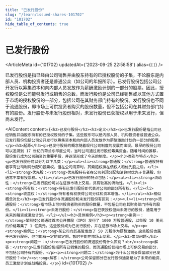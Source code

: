 ```yaml
---
title: "已发行股份"
slug: "/learn/issued-shares-101702"
id: "101702"
hide_table_of_contents: true
---
```



# 已发行股份

<ArticleMeta id={101702} updatedAt={'2023-09-25 22:58:58'} alias={`[]`} />
<div className='border-solid border-b border-t-0 my-4 border-[var(--ifm-color-gray-300)]' />

已发行股份是指已经由公司销售并由股东持有的已授权股份的子集，不论股东是内部人员、机构投资者还是普通公众（如公司的年报所示）。已发行股份包括公司公开发行以筹集资本和向内部人员发放作为薪酬激励计划的一部分的股票。因此，授权股份是公司能够发行或销售的总数，而发行股份是公司已经销售或以其他方式置于市场的授权股份的一部分，包括公司在其财务部门持有的股份。发行股份也不同于流通股份，即市场上可供投资者购买的股份数量，但不包括公司在其财务部门持有的股份。发行股份与未发行股份相对，未发行股份已获授权以用于未来发行，但尚未发行。

<AIContent content={`<h2>已发行股份</h2><h3>定义</h3><p>已发行股份是指公司已经销售并由股东持有的已授权股份的子集。这些股东可以是内部人员、机构投资者或普通公众。已发行股份包括公司公开发行以筹集资本和向内部人员发放作为薪酬激励计划的一部分的股票。</p><h3>起源</h3><p>已发行股份的概念随着现代公司制度的发展而出现。最早的股份公司可以追溯到 17 世纪的荷兰东印度公司，当时公司通过发行股份筹集资金。随着时间的推移，股份发行成为公司融资的重要手段，并逐渐形成了今天的制度。</p><h3>类别与特点</h3><p>已发行股份可以分为以下几类：</p><ul><li><strong>普通股：</strong>普通股持有者享有公司利润分配和投票权，但在公司清算时，其索赔权排在债权人和优先股之后。</li><li><strong>优先股：</strong>优先股持有者在公司利润分配和清算时优先于普通股，但通常不享有投票权。</li></ul><p>已发行股份的特点包括：</p><ul><li><strong>流动性：</strong>已发行股份可以在证券市场上交易，具有较高的流动性。</li><li><strong>所有权：</strong>持有已发行股份即代表对公司的部分所有权。</li><li><strong>收益权：</strong>持有者有权获得公司分红和资本增值。</li></ul><h3>相似概念对比</h3><p>已发行股份与流通股份和未发行股份有区别：</p><ul><li><strong>流通股份：</strong>指市场上可供投资者购买的股份数量，不包括公司在其财务部门持有的股份。</li><li><strong>未发行股份：</strong>指已获授权但尚未发行的股份，通常用于未来的融资或激励计划。</li></ul><h3>具体案例</h3><p><strong>案例一：</strong>某科技公司通过首次公开募股（IPO）发行了 1000 万股普通股，以每股 10 美元的价格筹集了 1 亿美元。这些股份成为已发行股份，并在证券市场上交易。</p><p><strong>案例二：</strong>某公司向其高管发放了 50 万股作为薪酬激励，这些股份也属于已发行股份，但可能有一定的锁定期，暂时不能在市场上交易。</p><h3>常见问题</h3><p><strong>问题一：</strong>已发行股份和流通股份有什么区别？<br/><strong>解答：</strong>已发行股份包括所有已销售的股份，而流通股份仅指市场上可供交易的部分，不包括公司持有的股份。</p><p><strong>问题二：</strong>为什么公司会保留部分已发行股份？<br/><strong>解答：</strong>公司保留部分已发行股份通常是为了未来的融资、员工激励计划或战略投资。</p>`} id={101702} />
